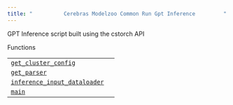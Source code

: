 ```yaml
---
title: "          Cerebras Modelzoo Common Run Gpt Inference         "
---
```

  
GPT Inference script built using the cstorch API

Functions

|     |     |
| --- | --- |  
| [`get_cluster_config`](cerebras.modelzoo.common.run_gpt_inference.get_cluster_config.html#cerebras.modelzoo.common.run_gpt_inference.get_cluster_config "cerebras.modelzoo.common.run_gpt_inference.get_cluster_config") |     |
| [`get_parser`](cerebras.modelzoo.common.run_gpt_inference.get_parser.html#cerebras.modelzoo.common.run_gpt_inference.get_parser "cerebras.modelzoo.common.run_gpt_inference.get_parser") |     |
| [`inference_input_dataloader`](cerebras.modelzoo.common.run_gpt_inference.inference_input_dataloader.html#cerebras.modelzoo.common.run_gpt_inference.inference_input_dataloader "cerebras.modelzoo.common.run_gpt_inference.inference_input_dataloader") |     |
| [`main`](cerebras.modelzoo.common.run_gpt_inference.main.html#cerebras.modelzoo.common.run_gpt_inference.main "cerebras.modelzoo.common.run_gpt_inference.main") |     |